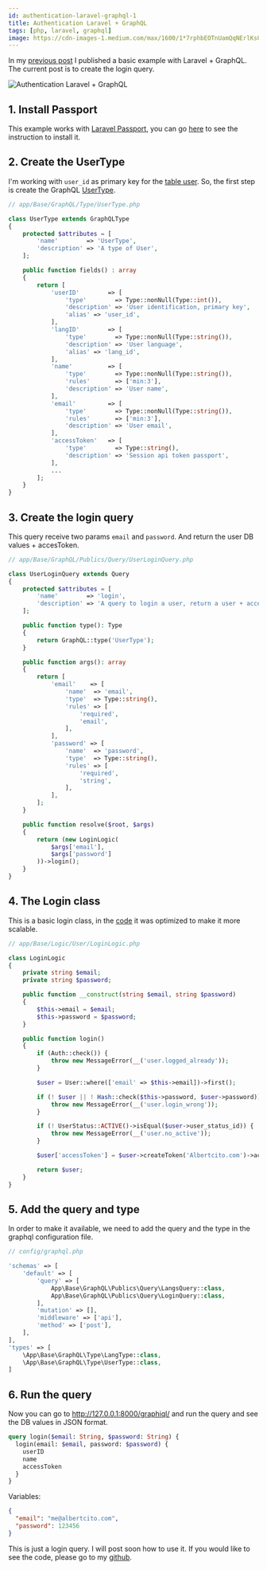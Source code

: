 ```yaml
---
id: authentication-laravel-graphql-1
title: Authentication Laravel + GraphQL
tags: [php, laravel, graphql]
image: https://cdn-images-1.medium.com/max/1600/1*7rphbEOTnUamQqNErlKs0g.png
---
```



In my [previous post](/blog/basic-example-laravel-graphql) I published a basic example with Laravel + GraphQL. The current post is to create the login query.

<Image
  src="https://cdn-images-1.medium.com/max/1600/1*7rphbEOTnUamQqNErlKs0g.png"
  alt="Authentication Laravel + GraphQL"
  title="Authentication Laravel + GraphQL"
/>

<!--truncate-->

## 1. Install Passport

This example works with [Laravel Passport](https://laravel.com/docs/master/passport), you can go [here](https://laravel.com/docs/master/passport) to see the instruction to install it. 

## 2. Create the UserType
I'm working with `user_id` as primary key for the [table user](https://github.com/albertcito/laravel-graphql-api/blob/master/database/migrations/2014_10_12_000000_User.php). So, the first step is create the GraphQL [UserType](https://github.com/albertcito/laravel-graphql-api/blob/master/app/Base/GraphQL/Type/UserType.php).

```php
// app/Base/GraphQL/Type/UserType.php

class UserType extends GraphQLType
{
    protected $attributes = [
        'name'        => 'UserType',
        'description' => 'A type of User',
    ];

    public function fields() : array
    {
        return [
            'userID'        => [
                'type'        => Type::nonNull(Type::int()),
                'description' => 'User identification, primary key',
                'alias' => 'user_id',
            ],
            'langID'        => [
                'type'        => Type::nonNull(Type::string()),
                'description' => 'User language',
                'alias' => 'lang_id',
            ],
            'name'          => [
                'type'        => Type::nonNull(Type::string()),
                'rules'       => ['min:3'],
                'description' => 'User name',
            ],
            'email'         => [
                'type'        => Type::nonNull(Type::string()),
                'rules'       => ['min:3'],
                'description' => 'User email',
            ],
            'accessToken'   => [
                'type'        => Type::string(),
                'description' => 'Session api token passport',
            ],
            ...
        ];
    }
}
```

## 3. Create the login query

This query receive two params `email` and `password`. And return the user DB values + accesToken.

```php
// app/Base/GraphQL/Publics/Query/UserLoginQuery.php

class UserLoginQuery extends Query
{
    protected $attributes = [
        'name'        => 'login',
        'description' => 'A query to login a user, return a user + accessToken',
    ];

    public function type(): Type
    {
        return GraphQL::type('UserType');
    }

    public function args(): array
    {
        return [
            'email'    => [
                'name'  => 'email',
                'type'  => Type::string(),
                'rules' => [
                    'required',
                    'email',
                ],
            ],
            'password' => [
                'name'  => 'password',
                'type'  => Type::string(),
                'rules' => [
                    'required',
                    'string',
                ],
            ],
        ];
    }

    public function resolve($root, $args)
    {
        return (new LoginLogic(
            $args['email'],
            $args['password']
        ))->login();
    }
}

```

## 4. The Login class

This is a basic login class, in the [code](https://github.com/albertcito/laravel-graphql-api) it was optimized to make it more scalable.

```php
// app/Base/Logic/User/LoginLogic.php

class LoginLogic
{
    private string $email;
    private string $password;

    public function __construct(string $email, string $password)
    {
        $this->email = $email;
        $this->password = $password;
    }

    public function login()
    {
        if (Auth::check()) {
            throw new MessageError(__('user.logged_already'));
        }

        $user = User::where(['email' => $this->email])->first();

        if (! $user || ! Hash::check($this->password, $user->password)) {
            throw new MessageError(__('user.login_wrong'));
        }

        if (! UserStatus::ACTIVE()->isEqual($user->user_status_id)) {
            throw new MessageError(__('user.no_active'));
        }

        $user['accessToken'] = $user->createToken('Albertcito.com')->accessToken;

        return $user;
    }
}
```

## 5. Add the query and type

In order to make it available, we need to add the query and the type in the graphql configuration file.

```php
// config/graphql.php

'schemas' => [
    'default' => [
        'query' => [
            App\Base\GraphQL\Publics\Query\LangsQuery::class,
            App\Base\GraphQL\Publics\Query\LoginQuery::class,
        ],
        'mutation' => [],
        'middleware' => ['api'],
        'method' => ['post'],
    ],
],
'types' => [
    \App\Base\GraphQL\Type\LangType::class,
    \App\Base\GraphQL\Type\UserType::class,
]
```

## 6. Run the query

Now you can go to <http://127.0.0.1:8000/graphiql/> and run the query and see the DB values in JSON format.

```graphql
query login($email: String, $password: String) {
  login(email: $email, password: $password) {
    userID
    name
    accessToken
  }
}
```

Variables: 
```json
{
  "email": "me@albertcito.com",
  "password": 123456
}
```

This is just a login query. I will post soon how to use it. If you would like to see the code, please go to my [github](https://github.com/albertcito/laravel-graphql-api).